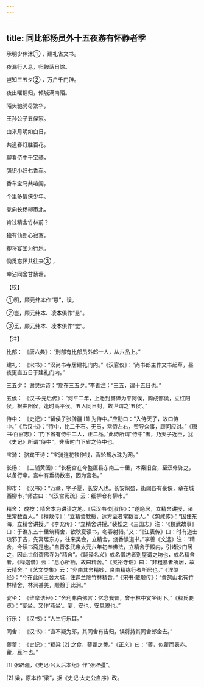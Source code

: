 ```yaml
---
---
---
```

title: 同比部杨员外十五夜游有怀静者季
---




承明少休沐① ，建礼省文书。

夜漏行人息，归鞍落日馀。

岂知三五夕② ，万户千门辟。

夜出曙翻归，倾城满南陌。

陌头驰骋尽繁华，

王孙公子五侯家。

由来月明如白日，

共道春灯胜百花。

聊看侍中千宝骑，

强识小妇七香车。

香车宝马共喧阗，

个里多情侠少年。

竞向长杨柳市北，

肯过精舍竹林前？

独有仙郎心寂寞，

却将宴坐为行乐。

倘觅忘怀共往来③ ，

幸沾同舍甘藜藿。

【校】

①明，顾元纬本作“恩”，误。

②岂，顾元纬本、凌本俱作“悬”。

③觅，顾元纬本、凌本俱作“觉”。

【注】

比部： 《唐六典》：“刑部有比部员外郎一人，从六品上。”

建礼： 《宋书》：“汉尚书寺居建礼门内。”《汉官仪》：“尚书郎主作文书起草，昼夜更直五日于建礼门内。”

三五夕： 谢灵运诗：“期在三五夕。”李善注：“三五，谓十五日也。”

五侯： 《汉书·元后传》：“河平二年，上悉封舅谭为平阿侯，商成都侯，立红阳侯，根曲阳侯，逢时高平侯。五人同日封，故世谓之‘五侯’。”

侍中： 《史记》：“留侯子张辟疆 [1] 为侍中。”应劭曰：“入侍天子，故曰侍中。”《后汉书》：“侍中，比二千石。无员，常侍左右，赞导众事，顾问应对。”《唐书·百官志》：“门下省有侍中二人，正二品。”此诗所谓“侍中”者，乃天子近臣，犹《史记》所谓“侍中”，非唐时门下省之侍中也。

宝骑： 骆宾王诗：“宝骑连花铁作钱，香轮骛水珠为网。”

长杨： 《三辅黄图》：“长杨宫在今盭厔县东南三十里，本秦旧宫，至汉修饰之，以备行幸。宫中有垂杨数亩，因为宫名。”

柳市： 《汉书》：“万章，字子夏，长安人也。长安炽盛，街闾各有豪侠，章在城西柳市。”师古曰：“《汉宫阙疏》云：细柳仓有柳市。”

精舍： 成按：精舍本为讲读之地。《后汉书·刘淑传》：“遂隐居，立精舍讲授，诸生常数百人。”《檀敷传》：“立精舍教授，远方至者常数百人。”《包咸传》：“因住东海，立精舍讲授。”《李充传》：“立精舍讲授。”裴松之《三国志》注：“《魏武故事》曰：于谯东五十里筑精舍，欲秋夏读书，冬春射猎。”又：“《江表传》曰：时有道士琅邪于吉，先寓居东方，往来吴会，立精舍，烧香读道书。”李善《文选》注：“精舍，今读书斋是也。”自晋孝武帝太元六年初奉佛法，立精舍于殿内，引诸沙门居之，因此世俗谓佛寺为“精舍”。《翻译名义》或名僧坊者别屋谓之坊也，或名精舍者。《释迦谱》云：“息心所栖，故曰精舍。”《灵裕寺诰》曰：“非粗暴者所居，故云精舍。”《艺文类集》云：“非由其舍精妙，良由精练行者所居也。”《涅槃经》：“今在此间王舍大城，住迦兰陀竹林精舍。”《宋书·戴颙传》：“黄鹄山北有竹林精舍，林涧甚美，颙憩于此涧。”

宴坐： 《维摩诘经》：“舍利弗白佛言：忆念我昔，曾于林中宴坐树下。”《释氏要览》：“宴坐，又作‘燕坐’。宴，安也，安息貌也。”

行乐： 《汉书》：“人生行乐耳。”

同舍： 《汉书》：“直不疑为郎，其同舍有告归，误将持其同舍郎金去。”

藜藿： 《史记》：“粝粱 [2] 之食，藜藿之羮。”《正义》曰：“藜，似藿而表赤。藿，豆叶也。”

[1] 张辟疆，《史记·吕太后本纪》作“张辟彊”。

[2] 粱，原本作“梁”，据《史记·太史公自序》改。